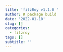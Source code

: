 ```yaml
---
title: 'fitzRoy v1.1.0 '
author: R package build
date: '2022-01-10'
slug: []
categories:
  - fitzroy
tags: []
subtitle: ''
---
```

